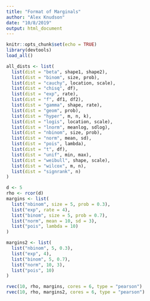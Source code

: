 ```yaml
---
title: "Format of Marginals"
author: "Alex Knudson"
date: "10/8/2019"
output: html_document
---
```


```r
knitr::opts_chunk$set(echo = TRUE)
library(devtools)
load_all()
```


```r
all_dists <- list(
  list(dist = "beta", shape1, shape2),
  list(dist = "binom", size, prob),
  list(dist = "cauchy", location, scale),
  list(dist = "chisq", df),
  list(dist = "exp", rate),
  list(dist = "f", df1, df2),
  list(dist = "gamma", shape, rate),
  list(dist = "geom", prob),
  list(dist = "hyper", m, n, k),
  list(dist = "logis", location, scale),
  list(dist = "lnorm", meanlog, sdlog),
  list(dist = "nbinom", size, prob),
  list(dist = "norm", mean, sd),
  list(dist = "pois", lambda),
  list(dist = "t", df),
  list(dist = "unif", min, max),
  list(dist = "weibull", shape, scale),
  list(dist = "wilcox", m, n),
  list(dist = "signrank", n)
)
```



```r
d <- 5
rho <- rcor(d)
margins <- list(
  list("nbinom", size = 5, prob = 0.3),
  list("exp", rate = 4),
  list("binom", size = 5, prob = 0.7),
  list("norm", mean = 10, sd = 3),
  list("pois", lambda = 10)
)

margins2 <- list(
  list("nbinom", 5, 0.3),
  list("exp", 4),
  list("binom", 5, 0.7),
  list("norm", 10, 3),
  list("pois", 10)
)

rvec(10, rho, margins, cores = 6, type = "pearson")
rvec(10, rho, margins2, cores = 6, type = "pearson")
```

